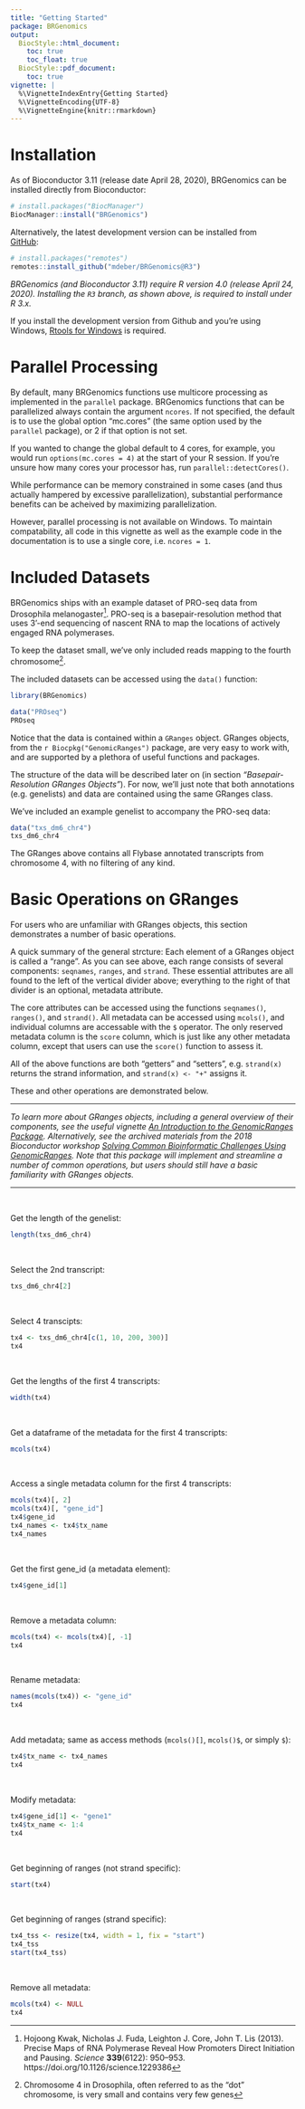 ```yaml
---
title: "Getting Started"
package: BRGenomics
output:
  BiocStyle::html_document:
    toc: true
    toc_float: true
  BiocStyle::pdf_document:
    toc: true
vignette: |
  %\VignetteIndexEntry{Getting Started}
  %\VignetteEncoding{UTF-8}
  %\VignetteEngine{knitr::rmarkdown}
---
```


# Installation

As of Bioconductor 3.11 (release date April 28, 2020), BRGenomics can be 
installed directly from Bioconductor:

```r
# install.packages("BiocManager")
BiocManager::install("BRGenomics")
```

Alternatively, the latest development version can be installed from  
[GitHub](https://github.com/mdeber/BRGenomics):

```r
# install.packages("remotes")
remotes::install_github("mdeber/BRGenomics@R3")
```

_BRGenomics (and Bioconductor 3.11) require R version 4.0 (release April 24, 
2020). Installing the `R3` branch, as shown above, is required to install under
R 3.x._

If you install the development version from Github and you're using Windows, 
[Rtools for Windows](https://cran.rstudio.com/bin/windows/Rtools/) is required.

# Parallel Processing

By default, many BRGenomics functions use multicore processing as implemented in 
the `parallel` package. BRGenomics functions that can be parallelized always
contain the argument `ncores`. If not specified, the default is to use the
global option "mc.cores" (the same option used by the `parallel` package), or
2 if that option is not set.

If you wanted to change the global default to 4 cores, for example, you would
run `options(mc.cores = 4)` at the start of your R session. If you're unsure
how many cores your processor has, run `parallel::detectCores()`.

While performance can be memory constrained in some cases (and thus actually 
hampered by excessive parallelization), substantial performance benefits can be
acheived by maximizing parallelization. 

However, parallel processing is not available on Windows. To maintain 
compatability, all code in this vignette as well as the example code in the 
documentation is to use a single core, i.e. `ncores = 1`.
  
# Included Datasets

BRGenomics ships with an example dataset of PRO-seq data from Drosophila 
melanogaster^[Hojoong Kwak, Nicholas J. Fuda, Leighton J. Core, John T. Lis 
(2013). Precise Maps of RNA Polymerase Reveal How Promoters Direct Initiation 
and Pausing. _Science_  __339__(6122): 950–953. 
https://doi.org/10.1126/science.1229386]. PRO-seq is a basepair-resolution 
method that uses 3'-end sequencing of nascent RNA to map the locations of 
actively engaged RNA polymerases. 

To keep the dataset small, we've only included reads mapping to the fourth 
chromosome^[Chromosome 4 in Drosophila, often referred to as the "dot" 
chromosome, is very small and contains very few genes].

The included datasets can be accessed using the `data()` function:

```r
library(BRGenomics)
```

```r
data("PROseq")
PROseq
```

Notice that the data is contained within a `GRanges` object. GRanges objects, 
from the `r Biocpkg("GenomicRanges")` package, are very easy to work with, and 
are supported by a plethora of useful functions and packages.

The structure of the data will be described later on (in section 
_"Basepair-Resolution GRanges Objects"_). For now, we'll just note that both 
annotations (e.g. genelists) and data are contained using the same GRanges 
class.

We've included an example genelist to accompany the PRO-seq data:

```r
data("txs_dm6_chr4")
txs_dm6_chr4
```

The GRanges above contains all Flybase annotated transcripts from chromosome 4, 
with no filtering of any kind.

# Basic Operations on GRanges

For users who are unfamiliar with GRanges objects, this section demonstrates a 
number of basic operations. 

A quick summary of the general strcture: Each element of a GRanges object is 
called a "range". As you can see above, each range consists of several 
components: `seqnames`, `ranges`, and `strand`. These essential attributes are 
all found to the left of the vertical divider above; everything to the right of 
that divider is an optional, metadata attribute. 

The core attributes can be accessed using the functions `seqnames()`, 
`ranges()`, and `strand()`. All metadata can be accessed using `mcols()`, and 
individual columns are accessable with the `$` operator. The only reserved 
metadata column is the `score` column, which is just like any other metadata 
column, except that users can use the `score()` function to assess it.

All of the above functions are both "getters" and "setters", e.g. `strand(x)` 
returns the strand information, and `strand(x) <- "+"` assigns it.

These and other operations are demonstrated below.

---

_To learn more about GRanges objects, including a general overview of their 
components, see the useful vignette [_An Introduction to the GenomicRanges 
Package_](
https://bioconductor.org/packages/release/bioc/vignettes/GenomicRanges/inst/doc/GenomicRangesIntroduction.html). 
Alternatively, see the archived materials from the 2018 Bioconductor workshop [_Solving Common Bioinformatic Challenges Using GenomicRanges_](
https://bioconductor.github.io/BiocWorkshops/solving-common-bioinformatic-challenges-using-genomicranges.html). 
Note that this package will implement and streamline a number of common 
operations, but users should still have a basic familiarity with GRanges 
objects._

---

\ 

Get the length of the genelist:

```r
length(txs_dm6_chr4) 
```

\ 

Select the 2nd transcript:

```r
txs_dm6_chr4[2]
```

\ 

Select 4 transcipts:

```r
tx4 <- txs_dm6_chr4[c(1, 10, 200, 300)]
tx4
```

\ 

Get the lengths of the first 4 transcripts:

```r
width(tx4)
```

\ 

Get a dataframe of the metadata for the first 4 transcripts:

```r
mcols(tx4)
```

\ 

Access a single metadata column for the first 4 transcripts:

```r
mcols(tx4)[, 2]
mcols(tx4)[, "gene_id"]
tx4$gene_id
tx4_names <- tx4$tx_name
tx4_names
```

\ 

Get the first gene_id (a metadata element):

```r
tx4$gene_id[1]
```

\ 

Remove a metadata column:

```r
mcols(tx4) <- mcols(tx4)[, -1]
tx4
```

\ 

Rename metadata:

```r
names(mcols(tx4)) <- "gene_id"
tx4
```

\ 

Add metadata; same as access methods (`mcols()[]`, `mcols()$`, or simply `$`):

```r
tx4$tx_name <- tx4_names
tx4
```

\ 

Modify metadata:

```r
tx4$gene_id[1] <- "gene1"
tx4$tx_name <- 1:4
tx4
```

\ 

Get beginning of ranges (not strand specific):

```r
start(tx4)
```

\ 

Get beginning of ranges (strand specific):

```r
tx4_tss <- resize(tx4, width = 1, fix = "start")
tx4_tss
start(tx4_tss)
```

\ 

Remove all metadata:

```r
mcols(tx4) <- NULL
tx4
```

